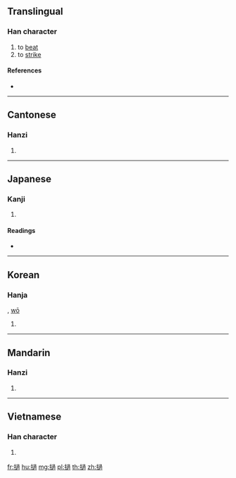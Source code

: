 {{also|挝}}
==Translingual==

===Han character===
{{Han char|rn=64|rad=手|as=13|sn=16|four=57032|canj=QYBB,XQYBB|ids=⿰扌過}}

# to [[beat]]
# to [[strike]]

====References====
* {{Han ref|kx=0457.230|dkj=12778|dj=0806.060|hdz=31947.030|uh=64BE|ud=25790|bh=BEE2|bd=48866}}

----

==Cantonese==

===Hanzi===
{{yue-hanzi|jyut=[[gwo1]], [[zaa1]]|y=gwo1, ja1|sim=挝}}

# {{defn|lang=yue|sort=手13}}

----

==Japanese==

===Kanji===
{{ja-kanji|grade=|rs=手13}}

# {{defn|lang=ja|sort=手13}}

====Readings====
* {{ja-readings|on=[[た]] (ta), [[て]] (te), [[か]] (ka)|kun=[[うつ]] (utsu)}}

----

==Korean==

===Hanja===
{{ko-hanja|hangeul=과|eumhun=|rv=gwa|mr=kwa|y=kwa}}, [[wō]]

# {{defn|lang=ko|sort=手13}}

----

==Mandarin==

===Hanzi===
{{cmn-hanzi|sim=挝|pin=[[wō]] ([[wo1]]), [[zhuā]] ([[zhua1]])|wg=wo<sup>1</sup>, chua<sup>1</sup>}}

# {{defn|lang=cmn|sort=手13}}

----

==Vietnamese==

===Han character===
{{vi-hantu|[[quờ]], [[qua]], [[quơ]], [[quớ]]|rs=手13}}

# {{defn|lang=vi|sort=手13}}

[[fr:撾]]
[[hu:撾]]
[[mg:撾]]
[[pl:撾]]
[[th:撾]]
[[zh:撾]]